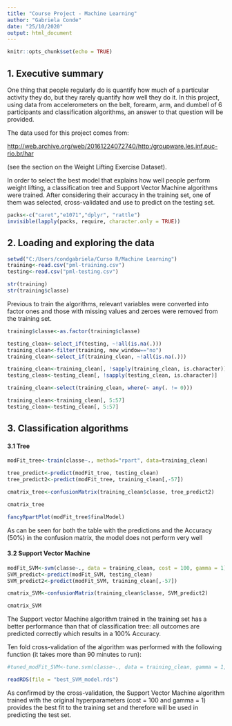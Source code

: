 ```yaml
---
title: "Course Project - Machine Learning"
author: "Gabriela Conde"
date: "25/10/2020"
output: html_document
---
```


```r
knitr::opts_chunk$set(echo = TRUE)
```

## 1. Executive summary

One thing that people regularly do is quantify how much of a particular activity they do, but they rarely quantify how well they do it. In this project, using data from accelerometers on the belt, forearm, arm, and dumbell of 6 participants and classification algorithms, an answer to that question will be provided.

The data used for this project comes from:


<http://web.archive.org/web/20161224072740/http:/groupware.les.inf.puc-rio.br/har>

(see the section on the Weight Lifting Exercise Dataset).

In order to select the best model that explains how well people perform weight lifting, a classification tree and Support Vector Machine algorithms were trained. After considering their accuracy in the training set, one of them was selected, cross-validated and use to predict on the testing set.

```r
packs<-c("caret","e1071","dplyr", "rattle")
invisible(lapply(packs, require, character.only = TRUE))

```

## 2. Loading and exploring the data


```r
setwd("C:/Users/condgabriela/Curso R/Machine Learning")
training<-read.csv("pml-training.csv")
testing<-read.csv("pml-testing.csv")

str(training)
str(training$classe)

```

Previous to train the algorithms, relevant variables were converted into factor ones and those with missing values and zeroes were removed from the training set.

```r
training$classe<-as.factor(training$classe)

testing_clean<-select_if(testing, ~!all(is.na(.)))
training_clean<-filter(training, new_window=="no")
training_clean<-select_if(training_clean, ~!all(is.na(.)))

training_clean<-training_clean[, !sapply(training_clean, is.character)]
testing_clean<-testing_clean[, !sapply(testing_clean, is.character)]

training_clean<-select(training_clean, where(~ any(. != 0)))

training_clean<-training_clean[, 5:57]
testing_clean<-testing_clean[, 5:57]
```

## 3. Classification algorithms
#### 3.1 Tree


```r
modFit_tree<-train(classe~., method="rpart", data=training_clean)

tree_predict<-predict(modFit_tree, testing_clean)
tree_predict2<-predict(modFit_tree, training_clean[,-57])

cmatrix_tree<-confusionMatrix(training_clean$classe, tree_predict2)


```

```r

cmatrix_tree

fancyRpartPlot(modFit_tree$finalModel)

```

As can be seen for both the table with the predictions and the Accuracy (50%) in the confusion matrix, the model does not perform very well

#### 3.2 Support Vector Machine


```r
modFit_SVM<-svm(classe~., data = training_clean, cost = 100, gamma = 1)
SVM_predict<-predict(modFit_SVM, testing_clean)
SVM_predict2<-predict(modFit_SVM, training_clean[,-57])

cmatrix_SVM<-confusionMatrix(training_clean$classe, SVM_predict2)

```

```r

cmatrix_SVM

```

The Support vector Machine algorithm trained in the training set has a better performance than that of classification tree: all outcomes are predicted correctly which results in a 100% Accuracy. 

Ten fold cross-validation of the algorithm was performed with the following function (it takes more than 90 minutes to run):


```r

#tuned_modFit_SVM<-tune.svm(classe~., data = training_clean, gamma = 1, cost = 100, tunecontrol=tune.control(cross=10))

readRDS(file = "best_SVM_model.rds")

```

As confirmed by the cross-validation, the Support Vector Machine algorithm trained with the original hyperparameters (cost = 100 and gamma = 1) provides the best fit to the training set and therefore will be used in predicting the test set.
